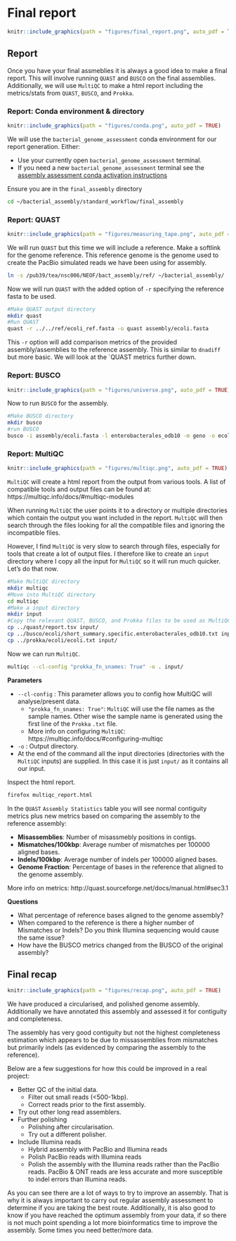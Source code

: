 # Final report {#finalreport}
```r
knitr::include_graphics(path = "figures/final_report.png", auto_pdf = TRUE)
``` 

## Report

Once you have your final assmeblies it is always a good idea to make a final report. This will involve running `QUAST` and `BUSCO` on the final assemblies. Additionally, we will use `MultiQC` to make a html report including the metrics/stats from `QUAST`, `BUSCO`, and `Prokka`.

### Report: Conda environment & directory
```r
knitr::include_graphics(path = "figures/conda.png", auto_pdf = TRUE)
``` 

We will use the `bacterial_genome_assessment` conda environment for our report generation. Either:

- Use your currently open `bacterial_genome_assessment` terminal.
- If you need a new `bacterial_genome_assessment` terminal see the [assembly assessment conda activation instructions](#assessmentconda)

Ensure you are in the `final_assembly` directory

```bash
cd ~/bacterial_assembly/standard_workflow/final_assembly
```

### Report: QUAST
```r
knitr::include_graphics(path = "figures/measuring_tape.png", auto_pdf = TRUE)
```

We will run `QUAST` but this time we will include a reference. Make a softlink for the genome reference. This reference genome is the genome used to create the PacBio simulated reads we have been using for assembly.

```bash
ln -s /pub39/tea/nsc006/NEOF/bact_assembly/ref/ ~/bacterial_assembly/
```

Now we will run `QUAST` with the added option of `-r` specifying the reference fasta to be used. 

```bash
#Make QUAST output directory
mkdir quast
#Run QUAST
quast -r ../../ref/ecoli_ref.fasta -o quast assembly/ecoli.fasta
```

This `-r` option will add comparison metrics of the provided assembly/assemblies to the reference assembly. This is similar to `dnadiff` but more basic. We will look at the `QUAST metrics further down.

### Report: BUSCO
```r
knitr::include_graphics(path = "figures/universe.png", auto_pdf = TRUE)
``` 

Now to run `BUSCO` for the assembly.

```bash
#Make BUSCO directory
mkdir busco
#run BUSCO
busco -i assembly/ecoli.fasta -l enterobacterales_odb10 -m geno -o ecoli --out_path ./busco/
```

### Report: MultiQC
```r
knitr::include_graphics(path = "figures/multiqc.png", auto_pdf = TRUE)
```

`MultiQC` will create a html report from the output from various tools. A list of compatible tools and output files can be found at: https://multiqc.info/docs/#multiqc-modules

When running `MultiQC` the user points it to a directory or multiple directories which contain the output you want included in the report. `MultiQC` will then search through the files looking for all the compatible files and ignoring the incompatible files.

However, I find `MultiQC` is very slow to search through files, especially for tools that create a lot of output files. I therefore like to create an `input` directory where I copy all the input for `MultiQC` so it will run much quicker. Let's do that now.

```bash
#Make MultiQC directory
mkdir multiqc
#Move into MultiQC directory
cd multiqc
#Make a input directory
mkdir input
#Copy the relevant QUAST, BUSCO, and Prokka files to be used as MultiQC input
cp ../quast/report.tsv input/
cp ../busco/ecoli/short_summary.specific.enterobacterales_odb10.txt input/
cp ../prokka/ecoli/ecoli.txt input/
```

Now we can run `MultiQC`.

```bash
multiqc --cl-config "prokka_fn_snames: True" -o . input/
```

__Parameters__

- `--cl-config` : This parameter allows you to config how MultiQC will analyse/present data. 
   - `"prokka_fn_snames: True"`: `MultiQC` will use the file names as the sample names. Other wise the sample name is generated using the first line of the `Prokka` `.txt` file.
   - More info on configuring `MultiQC`: https://multiqc.info/docs/#configuring-multiqc
- `-o` : Output directory.
- At the end of the command all the input directories (directories with the `MultiQC` inputs) are supplied. In this case it is just `input/` as it contains all our input.

Inspect the html report.

```bash
firefox multiqc_report.html
```

In the `QUAST` `Assembly Statistics` table you will see normal contiguity metrics plus new metrics based on comparing the assembly to the reference assembly:

- __Misassemblies__: Number of misassmebly positions in contigs.
- __Mismatches/100kbp__: Average number of mismatches per 100000 aligned bases.
- __Indels/100kbp__: Average number of indels per 100000 aligned bases.
- __Genome Fraction__: Percentage of bases in the reference that aligned to the genome assembly.

More info on metrics: http://quast.sourceforge.net/docs/manual.html#sec3.1

__Questions__

- What percentage of reference bases aligned to the genome assembly?
- When compared to the reference is there a higher number of Mismatches or Indels? Do you think Illumina sequencing would cause the same issue?
- How have the BUSCO metrics changed from the BUSCO of the original assembly?

## Final recap
```r
knitr::include_graphics(path = "figures/recap.png", auto_pdf = TRUE)
``` 

We have produced a circularised, and polished genome assembly. Additionally we have annotated this assembly and assessed it for contiguity and completeness.

The assembly has very good contiguity but not the highest completeness estimation which appears to be due to missassemblies from mismatches but primarily indels (as evidenced by comparing the assembly to the reference).

Below are a few suggestions for how this could be improved in a real project:

- Better QC of the initial data.
   - Filter out small reads (<500-1kbp).
   - Correct reads prior to the first assembly.
- Try out other long read assemblers.
- Further polishing
   - Polishing after circularisation.
   - Try out a different polisher.
- Include Illumina reads
   - Hybrid assembly with PacBio and Illumina reads
   - Polish PacBio reads with Illumina reads
   - Polish the assembly with the Illumina reads rather than the PacBio reads. PacBio & ONT reads are less accurate and more susceptible to indel errors than Illumina reads.

As you can see there are a lot of ways to try to improve an assembly. That is why it is always important to carry out regular assembly assessment to determine if you are taking the best route. Additionally, it is also good to know if you have reached the optimum assembly from your data, if so there is not much point spending a lot more bioinformatics time to improve the assembly. Some times you need better/more data.